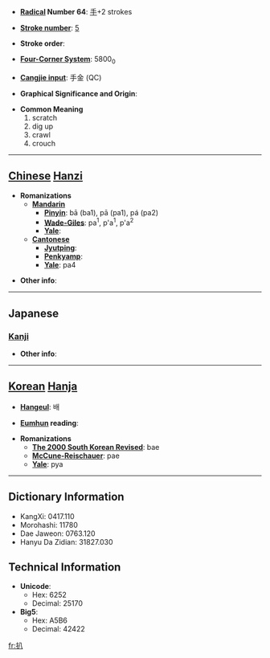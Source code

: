 * '''[[Wiktionary:Chinese radical index| Radical]] Number 64''': [[Wiktionary:Chinese radical index 手|手]]+2 strokes

* '''[[Wiktionary:Chinese total strokes index|Stroke number]]''': [[Wiktionary:Chinese total strokes index 5|5]]

* '''Stroke order''': 

* '''[[Wiktionary:Chinese four corner index|Four-Corner System]]''': 5800<sub>0</sub>

* '''[[Wiktionary:Chinese Cangjie index|Cangjie input]]''': 手金 (QC)

* '''Graphical Significance and Origin''': 

* '''Common Meaning'''
*#scratch
*# dig up
*# crawl
*# crouch


----

== [[Chinese]] [[Hanzi]] ==

* '''Romanizations'''
** '''[[Mandarin]]'''
*** '''[[Pinyin]]''': bā (ba1), pā (pa1), pá (pa2)
*** '''[[Wade-Giles]]''': pa<sup>1</sup>, p'a<sup>1</sup>, p'a<sup>2</sup>
*** '''[[Yale]]''': 
** '''[[Cantonese]]'''
*** '''[[Jyutping]]''':
*** '''[[Penkyamp]]''': 
*** '''[[Yale]]''': pa4

* '''Other info''': 

----

==Japanese==
===[[Kanji]]===
{{kanji|on readings=[[はい]] (hai), [[はつ]] (hatsu), [[はち]] (hachi)
|kun readings=[[ぬく]] (nuku), [[さばく]] (sabaku)
}}

* '''Other info''':  

----

== [[Korean]] [[Hanja]] ==

* '''[[Hangeul]]''': 배

* '''[[Eumhun]] reading''': 

* '''Romanizations'''
** '''[[The 2000 South Korean Revised Romanization|The 2000 South Korean Revised]]''': bae
** '''[[McCune-Reischauer]]''': pae
** '''[[Yale]]''': pya

----

== Dictionary Information ==

* KangXi: 0417.110
* Morohashi: 11780
* Dae Jaweon: 0763.120
* Hanyu Da Zidian: 31827.030

== Technical Information ==

* '''Unicode''':
** Hex: 6252
** Decimal: 25170
* '''Big5''':
** Hex: A5B6
** Decimal: 42422

[[fr:扒]]